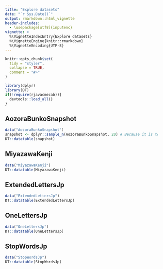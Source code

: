 ```yaml
---
title: "Explore datasets"
date: "`r Sys.Date()`"
output: rmarkdown::html_vignette
header-includes:
  - \usepackage[utf8]{inputenc}
vignette: >
  %\VignetteIndexEntry{Explore datasets}
  %\VignetteEngine{knitr::rmarkdown}
  %\VignetteEncoding{UTF-8}
---
```


```r
knitr::opts_chunk$set(
  tidy = "styler",
  collapse = TRUE,
  comment = "#>"
)

library(dplyr)
library(DT)
if(!require(rjavacmecab)){
  devtools::load_all()
}
```

## AozoraBunkoSnapshot

```r
data("AozoraBunkoSnapshot")
snapshot <- dplyr::sample_n(AozoraBunkoSnapshot, 20) # Because it is too large to show whole entries, sampling 20 rows.
DT::datatable(snapshot)
```

## MiyazawaKenji

```r
data("MiyazawaKenji")
DT::datatable(MiyazawaKenji)
```

## ExtendedLettersJp

```r
data("ExtendedLettersJp")
DT::datatable(ExtendedLettersJp)
```

## OneLettersJp

```r
data("OneLettersJp")
DT::datatable(OneLettersJp)
```

## StopWordsJp

```r
data("StopWordsJp")
DT::datatable(StopWordsJp)
```

